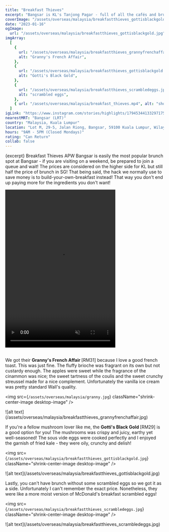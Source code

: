 ```yaml
---
title: "Breakfast Thieves"
excerpt: "Bangsar is KL's Tanjong Pagar - full of all the cafés and brunch spots you will ever need!"
coverImage: "/assets/overseas/malaysia/breakfastthieves_gottisblackgold.jpg"
date: "2023-01-16"
ogImage:
  url: "/assets/overseas/malaysia/breakfastthieves_gottisblackgold.jpg"
imgArray:
  [
    {
      url: "/assets/overseas/malaysia/breakfastthieves_grannyfrenchaffair.jpg",
      alt: "Granny's French Affair",
    },
    {
      url: "/assets/overseas/malaysia/breakfastthieves_gottisblackgold.jpg",
      alt: "Gotti's Black Gold",
    },
    {
      url: "/assets/overseas/malaysia/breakfastthieves_scrambledeggs.jpg",
      alt: "scrambled eggs",
    },
    { url: "/assets/overseas/malaysia/breakfast_thieves.mp4", alt: "shop front" },
  ]
igLink: "https://www.instagram.com/stories/highlights/17945344133297175/"
nearestMRT: "Bangsar (LRT)"
country: "Malaysia, Kuala Lumpur"
location: "Lot M, 29-5, Jalan Riong, Bangsar, 59100 Kuala Lumpur, Wilayah Persekutuan Kuala Lumpur, Malaysia"
hours: "9AM - 5PM (Closed Mondays)"
rating: "Can Return"
collab: false
---
```


{excerpt} Breakfast Thieves APW Bangsar is easily the most popular brunch spot at Bangsar - if you are visiting on a weekend, be prepared to join a queue and wait! The prices are considered on the higher side for KL but still half the price of brunch in SG! That being said, the hack we normally use to save money is to build-your-own-breakfast instead! That way you don't end up paying more for the ingredients you don't want!

<div className="flex justify-center">
  <video width="350" height="500" controls muted>
    <source src="/assets/overseas/malaysia/breakfast_thieves.mp4" type="video/mp4" />
    Your browser does not support the video tag.
  </video>
</div>
<br />

We got their <b>Granny's French Affair </b> [RM31] because I love a good french toast. This was just fine. The fluffy brioche was fragrant on its own but not custardy enough. The apples were sweet while the fragrance of the cinammon was nice; the sweet tartness of the coulis and the sweet crunchy streussel made for a nice complement. Unfortunately the vanilla ice cream was pretty standard Wall's quality.

<img
  src={`/assets/overseas/malaysia/granny.jpg`}
  className="shrink-center-image desktop-image"
/>
<div className="mobile-image">
  ![alt text](/assets/overseas/malaysia/breakfastthieves_grannyfrenchaffair.jpg)
</div>

If you're a fellow mushroom lover like me, the <b>Gotti's Black Gold </b> [RM29] is a good option for you! The mushrooms was crispy and juicy, earthy yet well-seasoned! The sous vide eggs were cooked perfectly and I enjoyed the garnish of fried kale - they were oily, crunchy and delish!

<img
  src={`/assets/overseas/malaysia/breakfastthieves_gottisblackgold.jpg`}
  className="shrink-center-image desktop-image"
/>
<div className="mobile-image">
  ![alt text](/assets/overseas/malaysia/breakfastthieves_gottisblackgold.jpg)
</div>

Lastly, you can't have brunch without some scrambled eggs so we got it as a side. Unfortunately I can't remember the exact price. Nonetheless, they were like a more moist version of McDonald's breakfast scrambled eggs!

<img
  src={`/assets/overseas/malaysia/breakfastthieves_scrambledeggs.jpg`}
  className="shrink-center-image desktop-image"
/>
<div className="mobile-image">
  ![alt text](/assets/overseas/malaysia/breakfastthieves_scrambledeggs.jpg)
</div>
